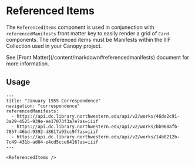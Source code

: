 
# Referenced Items

The `ReferencedItems` component is used in conjunection with `referencedManifests` front matter key to easily render a grid of `Card` components. The referenced items must be Manifests within the IIIF Collection used in your Canopy project.

<Callout type="info">
  See [Front Matter](/content/markdown#referencedmanifests) document for more
  information.
</Callout>

## Usage

```mdx copy
---
title: "January 1955 Correspondence"
navigation: "correspondence"
referencedManifests:
  - https://api.dc.library.northwestern.edu/api/v2/works/46de2c91-3a29-4525-939e-ee17073f3a7e?as=iiif
  - https://api.dc.library.northwestern.edu/api/v2/works/bb968afb-7857-46bd-9392-d8617a93cc9f?as=iiif
  - https://api.dc.library.northwestern.edu/api/v2/works/14b8212b-7c49-431b-ad04-e4cd5cce6416?as=iiif
---

<ReferencedItems />
```
